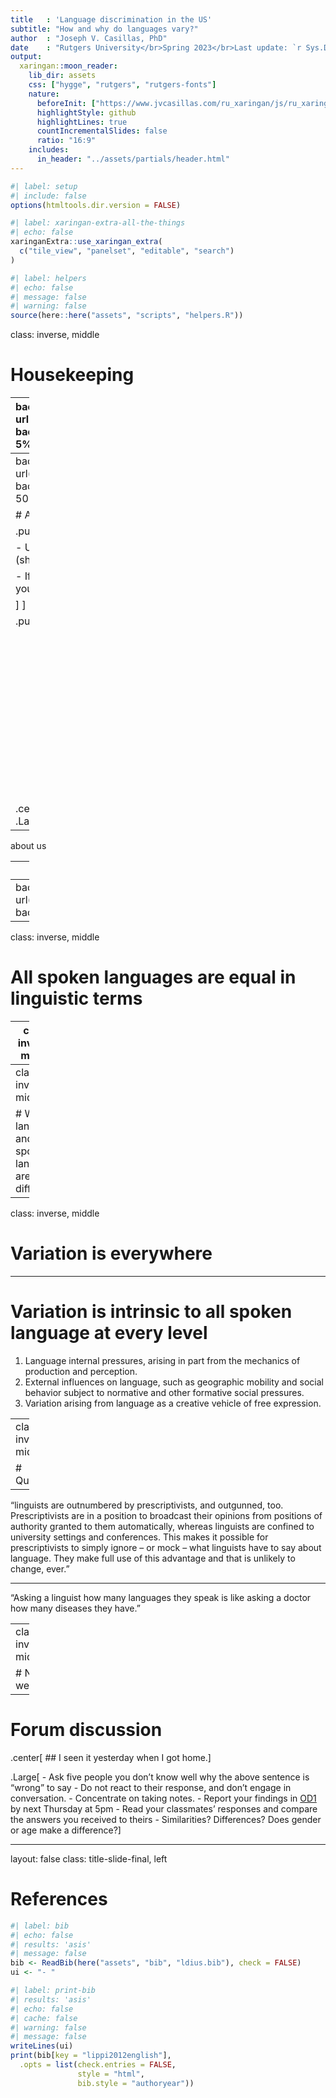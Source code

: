 ```yaml
---
title   : 'Language discrimination in the US'
subtitle: "How and why do languages vary?"
author  : "Joseph V. Casillas, PhD"
date    : "Rutgers University</br>Spring 2023</br>Last update: `r Sys.Date()`"
output:
  xaringan::moon_reader:
    lib_dir: assets
    css: ["hygge", "rutgers", "rutgers-fonts"]
    nature:
      beforeInit: ["https://www.jvcasillas.com/ru_xaringan/js/ru_xaringan.js"]
      highlightStyle: github
      highlightLines: true
      countIncrementalSlides: false
      ratio: "16:9"
    includes:
      in_header: "../assets/partials/header.html"
---
```


```r
#| label: setup
#| include: false
options(htmltools.dir.version = FALSE)
```

```r
#| label: xaringan-extra-all-the-things
#| echo: false
xaringanExtra::use_xaringan_extra(
  c("tile_view", "panelset", "editable", "search")
)
```

```r
#| label: helpers
#| echo: false
#| message: false
#| warning: false
source(here::here("assets", "scripts", "helpers.R"))
```

class: inverse, middle

# Housekeeping

---
background-image: url(./assets/img/yol.png)
background-position: 95% 5%
background-size: 300px

# Year of Languages Video Challenge

.pull-left[
.Large[
- How does learning another language contribute to your ways of thinking, your worldview, your attitude toward others, your career growth, or your self- awareness? 
- What does learning another language mean to you?
- What does learning a language allow you to know?
]
]

.pull-right[
</br></br></br>
- Submit link of video on Instagram, TikTok, or YouTube
- About what you value about learning and knowing world languages 
- Individually or collaboratively
- 2 types: **0:30** or .blue[0:30 - 2:00]
- $100 prize
- Jan 30th - Feb 17th
- Questions: preetha.mani@rutgers.edu
]

---
background-image: url(../assets/img/survey_qr.png)
background-position: 85% 50%
background-size: 350px

# About the reading...

.pull-left[
.Large[

- Use your superhero id (should be *exactly* the same)

- If you didn't do the reading you can say so

]
]

.pull-right[
</br></br></br></br></br>
</br></br></br></br></br>
</br></br></br></br></br>
.center[
.Large[bit.ly/ldius_survey]
]
]

---

about us

---
class: inverse, middle

# All spoken language changes

---
background-image: url(https://raw.githubusercontent.com/jvcasillas/media/master/linguistics/gifs/thor_words_made_up.gif)
background-size: contain

---
class: inverse, middle

# All spoken languages are equal in linguistic terms

---
class: inverse, middle

# Grammaticality does not equal communicative effectiveness

---
class: inverse, middle

# Written language and spoken language are different

---
class: inverse, middle

# Variation is everywhere

---

# Variation is intrinsic to all spoken language at every level

1. Language internal pressures, arising in part from the mechanics of production and perception.
2. External influences on language, such as geographic mobility and social behavior subject to normative and other formative social pressures.
3. Variation arising from language as a creative vehicle of free expression.

---
class: inverse, middle

# Quotable

---

"linguists are outnumbered by prescriptivists, and outgunned, too. Prescriptivists are in a position to broadcast their opinions from positions of authority granted to them automatically, whereas linguists are confined to university settings and conferences. This makes it possible for prescriptivists to simply ignore – or mock – what linguists have to say about language. They make full use of this advantage and that is unlikely to change, ever."

---

"Asking a linguist how many languages they speak is like asking a doctor how many diseases they have."

---
class: inverse, middle

# Next week

---

# Forum discussion

.center[
## I seen it yesterday when I got home.
]

.Large[
- Ask five people you don't know well why the above sentence is "wrong" to say 
- Do not react to their response, and don't engage in conversation. 
- Concentrate on taking notes. 
- Report your findings in [OD1](https://rutgers.instructure.com/courses/211354/discussion_topics/2759282) by next Thursday at 5pm
- Read your classmates' responses and compare the answers you received to theirs 
- Similarities? Differences? Does gender or age make a difference?
]

---
layout: false
class: title-slide-final, left

# References

```r
#| label: bib
#| echo: false
#| results: 'asis'
#| message: false
bib <- ReadBib(here("assets", "bib", "ldius.bib"), check = FALSE)
ui <- "- "
```

```r
#| label: print-bib
#| results: 'asis'
#| echo: false
#| cache: false
#| warning: false
#| message: false
writeLines(ui)
print(bib[key = "lippi2012english"], 
  .opts = list(check.entries = FALSE, 
               style = "html", 
               bib.style = "authoryear"))
```


